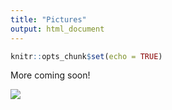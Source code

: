 ```yaml
---
title: "Pictures"
output: html_document
---
```


```r
knitr::opts_chunk$set(echo = TRUE)
```

More coming soon!

::: col-sm-10
</center>

![](images/Collage.png)

</center>
:::
